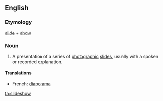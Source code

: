==English==

===Etymology===
[[slide]] + [[show]]

===Noun===
{{wikipedia}}
{{en-noun}}

# A presentation of a series of [[photographic]] [[slide]]s, usually with a spoken or recorded explanation.

====Translations====
{{top}}
*French: [[diaporama]]
{{bottom}}

[[ta:slideshow]]